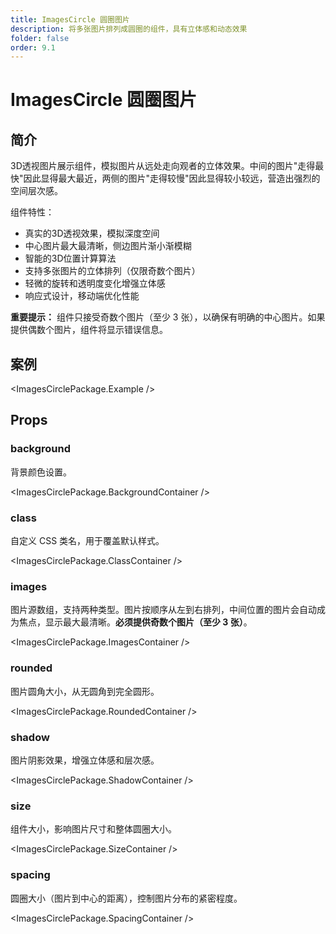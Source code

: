 ```yaml
---
title: ImagesCircle 圆圈图片
description: 将多张图片排列成圆圈的组件，具有立体感和动态效果
folder: false
order: 9.1
---
```



# ImagesCircle 圆圈图片

## 简介

3D透视图片展示组件，模拟图片从远处走向观者的立体效果。中间的图片"走得最快"因此显得最大最近，两侧的图片"走得较慢"因此显得较小较远，营造出强烈的空间层次感。

组件特性：

- 真实的3D透视效果，模拟深度空间
- 中心图片最大最清晰，侧边图片渐小渐模糊
- 智能的3D位置计算算法
- 支持多张图片的立体排列（仅限奇数个图片）
- 轻微的旋转和透明度变化增强立体感
- 响应式设计，移动端优化性能

**重要提示：** 组件只接受奇数个图片（至少 3 张），以确保有明确的中心图片。如果提供偶数个图片，组件将显示错误信息。

## 案例

<ImagesCirclePackage.Example />

## Props

### background

背景颜色设置。

<ImagesCirclePackage.BackgroundContainer />

### class

自定义 CSS 类名，用于覆盖默认样式。

<ImagesCirclePackage.ClassContainer />

### images

图片源数组，支持两种类型。图片按顺序从左到右排列，中间位置的图片会自动成为焦点，显示最大最清晰。**必须提供奇数个图片（至少 3 张）**。

<ImagesCirclePackage.ImagesContainer />

### rounded

图片圆角大小，从无圆角到完全圆形。

<ImagesCirclePackage.RoundedContainer />

### shadow

图片阴影效果，增强立体感和层次感。

<ImagesCirclePackage.ShadowContainer />

### size

组件大小，影响图片尺寸和整体圆圈大小。

<ImagesCirclePackage.SizeContainer />

### spacing

圆圈大小（图片到中心的距离），控制图片分布的紧密程度。

<ImagesCirclePackage.SpacingContainer />
